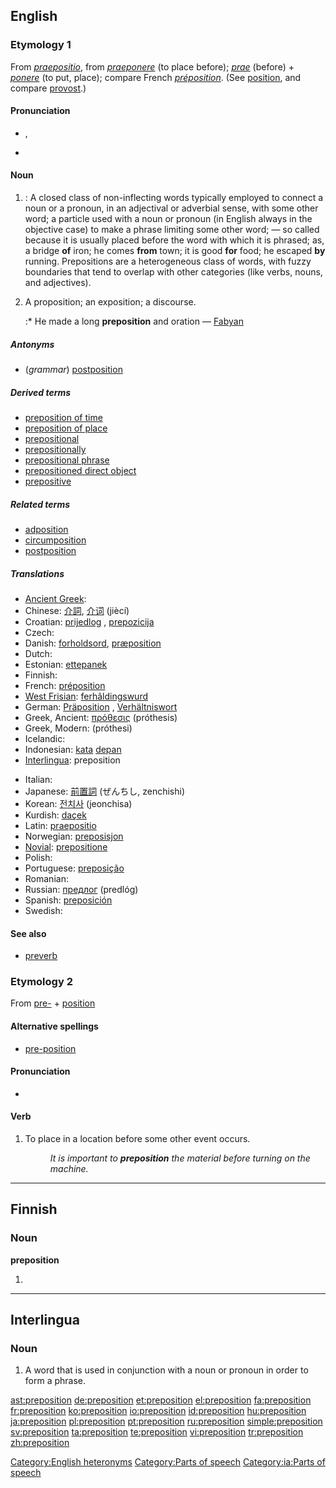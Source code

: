 ==English==
{{wikipedia}}

===Etymology 1===
From {{L.}} ''[[praepositio]]'', from ''[[praeponere]]'' (to place before); ''[[prae]]'' (before) + ''[[ponere]]'' (to put, place); compare French ''[[préposition]]''. (See [[position]], and compare [[provost]].)

====Pronunciation====
* {{enPR|prĕp-ə-zĭsh'ən}}, {{IPA|/ˌprɛpəˈzɪʃən/}}
* {{audio|en-us-preposition.ogg|Audio (US)}}

====Noun====
{{en-noun}}

# {{grammar}}: A closed class of non-inflecting words typically employed to connect a noun or a pronoun, in an adjectival or adverbial sense, with some other word; a particle used with a noun or pronoun (in English always in the objective case) to make a phrase limiting some other word; — so called because it is usually placed before the word with which it is phrased; as, a bridge '''of''' iron; he comes '''from''' town; it is good '''for''' food; he escaped '''by''' running. Prepositions are a heterogeneous class of words, with fuzzy boundaries that tend to overlap with other categories (like verbs, nouns, and adjectives).
# {{obsolete}} A proposition; an exposition; a discourse.
#:* He made a long '''preposition''' and oration — [[Fabyan]]

=====Antonyms=====
* (''grammar'') [[postposition]]

=====Derived terms=====
* [[preposition of time]]
* [[preposition of place]]
* [[prepositional]]
* [[prepositionally]]
* [[prepositional phrase]]
* [[prepositioned direct object]]
* [[prepositive]]

=====Related terms=====
* [[adposition]]
* [[circumposition]]
* [[postposition]]

=====Translations=====
{{top}}
* [[Ancient Greek]]: 
* Chinese: [[介詞]], [[介词]] (jiècí)
* Croatian: [[prijedlog]] {{m}}, [[prepozicija]] {{f}}
* Czech: {{t-|cs|předložka|f}}
* Danish: [[forholdsord]], [[præposition]]
* Dutch: {{t+|nl|voorzetsel|n}}
* Estonian: [[ettepanek]]
* Finnish: {{t+|fi|prepositio}}
* French: [[préposition]]
* [[West Frisian]]: [[ferhâldingswurd]] {{n}}
* German: [[Präposition]] {{f}}, [[Verhältniswort]]
* Greek, Ancient: [[πρόθεσις]] (próthesis) {{f}}
* Greek, Modern: {{t+|el|πρόθεση|f|sc=Grek}} (próthesi)
* Icelandic: {{t+|is|forsetning|f}}
* Indonesian: [[kata]] [[depan]]
* [[Interlingua]]: preposition
{{mid}}
* Italian: {{t+|it|preposizione|f}}
* Japanese: [[前置詞]] (ぜんちし, zenchishi)
* Korean: [[전치사]] (jeonchisa)
* Kurdish: [[daçek]] {{f}}
* Latin: [[praepositio]] {{f}}
* Norwegian: [[preposisjon]] {{m}}
* [[Novial]]: [[prepositione]]
* Polish: {{t+|pl|przyimek|m}}
* Portuguese: [[preposição]] {{f}}
* Romanian: {{t+|ro|prepoziţie|f}}
* Russian: [[предлог]] (predlóg) {{m}}
* Spanish: [[preposición]] {{f}}
* Swedish: {{t+|sv|preposition|c}}
{{bottom}}

====See also====
* [[preverb]]

===Etymology 2===
From [[pre-]] + [[position]]

====Alternative spellings====
* [[pre-position]]

====Pronunciation====
* {{IPA|/ˈpriːpəˌzɪʃən/}}

====Verb====
{{en-verb}}

# To place in a location before some other event occurs.
#: ''It is important to '''preposition''' the material before turning on the machine.''

[[Category:English heteronyms]]
[[Category:Parts of speech]]

----

==Finnish==

===Noun===
'''preposition'''

# {{fi-form of|type=noun|case=genitive|pl=singular|[[prepositio]]}}

----

==Interlingua==

===Noun===
{{infl|ia|noun}}

# {{grammar|lang=ia}} A word that is used in conjunction with a noun or pronoun in order to form a phrase.

[[Category:ia:Parts of speech]]

[[ast:preposition]]
[[de:preposition]]
[[et:preposition]]
[[el:preposition]]
[[fa:preposition]]
[[fr:preposition]]
[[ko:preposition]]
[[io:preposition]]
[[id:preposition]]
[[hu:preposition]]
[[ja:preposition]]
[[pl:preposition]]
[[pt:preposition]]
[[ru:preposition]]
[[simple:preposition]]
[[sv:preposition]]
[[ta:preposition]]
[[te:preposition]]
[[vi:preposition]]
[[tr:preposition]]
[[zh:preposition]]